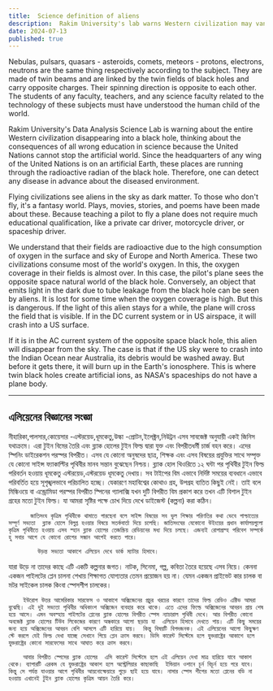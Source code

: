 ```yaml
---
title:  Science definition of aliens
description:  Rakim University's lab warns Western civilization may vanish into a black hole due to scientific errors. The text discusses the dangers of high oxygen consumption, alien sightings, and their implications for aviation.
date: 2024-07-13
published: true
---
```


Nebulas, pulsars, quasars - asteroids, comets, meteors - protons, electrons, neutrons are the same thing respectively according to the subject. They are made of twin beams and are linked by the twin fields of black holes and carry opposite charges. Their spinning direction is opposite to each other. The students of any faculty, teachers, and any science faculty related to the technology of these subjects must have understood the human child of the world.

Rakim University's Data Analysis Science Lab is warning about the entire Western civilization disappearing into a black hole, thinking about the consequences of all wrong education in science because the United Nations cannot stop the artificial world. Since the headquarters of any wing of the United Nations is on an artificial Earth, these places are running through the radioactive radian of the black hole. Therefore, one can detect any disease in advance about the diseased environment.

Flying civilizations see aliens in the sky as dark matter. To those who don't fly, it's a fantasy world. Plays, movies, stories, and poems have been made about these. Because teaching a pilot to fly a plane does not require much educational qualification, like a private car driver, motorcycle driver, or spaceship driver.

We understand that their fields are radioactive due to the high consumption of oxygen in the surface and sky of Europe and North America. These two civilizations consume most of the world's oxygen. In this, the oxygen coverage in their fields is almost over. In this case, the pilot's plane sees the opposite space natural world of the black hole. Conversely, an object that emits light in the dark due to tube leakage from the black hole can be seen by aliens. It is lost for some time when the oxygen coverage is high. But this is dangerous. If the light of this alien stays for a while, the plane will cross the field that is visible. If in the DC current system or in US airspace, it will crash into a US surface.

If it is in the AC current system of the opposite space black hole, this alien will disappear from the sky. The case is that if the US sky were to crash into the Indian Ocean near Australia, its debris would be washed away. But before it gets there, it will burn up in the Earth's ionosphere. This is where twin black holes create artificial ions, as NASA's spaceships do not have a plane body.

---

## এলিয়েনের বিজ্ঞানের সংজ্ঞা

 নীহারিকা,পালসার,কোয়েসার -এস্টরয়েড,ধূমকেতু,উল্কা -প্রোটন,ইলেক্ট্রন,নিউট্রন এসব সাবজেক্ট অনুযায়ী একই জিনিস যথাক্রমে। এরা টুইন বিমের তৈরি এবং ব্ল‍্যাক হোলের টুইন ফিল্ড দ্বারা যুক্ত এবং বিপরীতধর্মী চার্জ বহন করে। এদের স্পিনিং ডাইরেকশন পরস্পর বিপরীত। এসব যে কোনো অনুষদের ছাত্র, শিক্ষক এবং এসব বিষয়ের প্রযুক্তির সাথে সম্পৃক্ত যে কোনো সাইন্স ফ‍্যাকাল্টির পৃথিবীর মানব সন্তান বুঝেছেন নিশ্চয়।
 ব্ল‍্যাক হোল থিওরিতে ১২ ঘন্টা পর পৃথিবীর টুইন ফিল্ড পরিবর্তন হওয়ায় ধূমকেতু এস্টরয়েড,এস্টরয়েড ধূমকেতু দেখায়। সব টাইপের বিম এভাবে নির্দিষ্ট সময়ের ব‍্যবধানে এভাবে পরিবর্তিত হয়ে সূশৃঙ্খলভাবে পরিচালিত হচ্ছে। যেকারণে মহাবিশ্বের কোথাও গ্রহ, উপগ্রহ   ব‍্যতিত কিছুই নেই। 
তাই বলে মিল্কিওয়ে বা এন্ড্রোমিডা পরস্পর বিপরীত স্পিনের গ‍্যালাক্সি যখন দুটি বিপরীত  বিম প্রকাশ করে তখন এটি বিশাল টুইন গ্রহের মতো টুইন ফিল্ড। যা আমরা সৃষ্টির পক্ষে চোখ দিয়ে দেখে  ডাইজেস্ট (কল্পনা) করা কঠিন।

          জাতিসংঘ কৃত্রিম পৃথিবীকে থামাতে পারছেনা বলে সাইন্স বিষয়ের সব ভুল শিক্ষার পরিণতির কথা ভেবে পাশ্চাত্যের সম্পূর্ণ সভ‍্যতা  ব্ল‍্যাক হোলে বিলুপ্ত হওয়ার বিষয়ে সতর্কবার্তা দিয়ে চলেছি। জাতিসংঘের যেকোনো উইংয়ের প্রধান কার্যালয়গুলো কৃত্রিম পৃথিবীতে হওয়ায় এসব স্হান ব্ল‍্যাক হোলের তেজস্ক্রিয় রেডিয়নের মধ‍্য দিয়ে চলছে। এজন‍্যই রোগাগ্রস্হ পরিবেশ সম্পর্কে হু সবার আগে যে কোনো রোগের সন্ধান আগেই করতে পারে। 

            উড়ন্ত সভ‍্যতা আকাশে এলিয়েন দেখে ডার্ক ম‍্যাটার হিসাবে। 
যারা উড়ে না তাদের কাছে এটি একটি কল্পনার জগত। নাটক, সিনেমা, গল্প, কবিতা তৈরে হয়েছে এসব নিয়ে। কেননা একজন পাইলটের প্লেন চালনা শেখায় শিক্ষাগত যোগ‍্যতার তেমন প্রয়োজন হয় না। যেমন একজন প্রাইভেট কার চালক বা মটর সাইকেল চালক কিংবা স্পেসশীপ চালকের।

        ইউরোপ উত্তর আমেরিকার সারফেস ও আকাশে অক্সিজেনের প্রচুর খরচের কারণে তাদের ফিল্ড রেডিও এক্টিভ আমরা বুঝেছি। এই দুই সভ‍্যতা পৃথিবীর অধিকাংশ অক্সিজেন ব‍্যবহার করে থাকে। এতে এদের ফিল্ডে অক্সিজেনের আবরন প্রায় শেষ হয়ে আসে। এমন অবস্হায় পাইলটের প্লেনের ব্ল‍্যাক হোলের বিপরীত স্পেস ন‍্যাচারাল পৃথিবী দেখে। আর বিপরীত কোনো অবজেক্ট ব্ল‍্যাক হোলের টিউব লিকেজের কারণে অন্ধকারে আলো ছড়ায় যা  এলিয়েন হিসাবে দেখতে পায়। এটি কিছু সময়ের জন‍্য হয়ে অক্সিজেনের আবরন বেশি আসলে এটি হারিয়ে যায়।  কিন্তু বিষয়টি বিপদজনক। এই এলিয়েনের আলো কিছুক্ষণ স্টে করলে যেই ফিল্ড দেখা যাচ্ছে সেখানে গিয়ে প্লেন ক্রাস করবে। ডিসি কারেন্ট সিস্টেমে হলে যুক্তরাষ্ট্রের আকাশে হলে যুক্তরাষ্ট্রের কোনো সারফেসের সাথে আঘাত করে ক্রাস করবে। 
      
        আবার বিপরীত স্পেসের ব্ল‍্যাক হোলের  এসি কারেন্ট সিস্টেমে হলে এই এলিয়েন দেখা মাত্র হারিয়ে যাবে আকাশ থেকে। ব‍্যাপারটি এরকম যে যুক্তরাষ্ট্রের আকাশ হলে অস্ট্রেলিয়ার কাছাকাছি  ইন্ডিয়ান ওশানে চূর্ন বিচূর্ন হয়ে পরে যাবে।  কিন্তু সে পর্যন্ত যাওয়ার আগে পৃথিবীর আয়নোস্ফেয়ারে পুড়ে ছাই হয়ে যাবে। নাসার স্পেস শীপের মতো প্লেনের বডি না হওয়ায় এখানেই টুইন ব্ল‍্যাক হোলের কৃত্রিম আয়ন তৈরি করে।   
